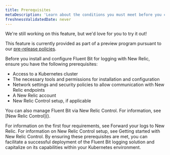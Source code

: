 ```yaml
---
title: Prerequisites
metaDescription: 'Learn about the conditions you must meet before you can set up lifecycle management for your log collector.'
freshnessValidatedDate: never
---
```


<Callout title="preview">
  We're still working on this feature, but we'd love for you to try it out!

  This feature is currently provided as part of a preview program pursuant to our [pre-release policies](/docs/licenses/license-information/referenced-policies/new-relic-pre-release-policy).
</Callout>

Before you install and configure Fluent Bit for logging with New Relic, ensure you have the following prerequisites:
- Access to a Kubernetes cluster
- The necessary tools and permissions for installation and configuration
- Network settings and security policies to allow communication with New Relic endpoints
- A New Relic account
- New Relic Control setup, if applicable

<Callout variant="important">
  You can also manage Fluent Bit via New Relic Control.  For information, see [New Relic Control]().
</Callout>

For information on the first four requirements, see Forward your logs to New Relic.
For information on New Relic Control setup, see Getting started with New Relic Control.
By ensuring these prerequisites are met, you can facilitate a successful deployment of the Fluent Bit logging solution and capitalize on its capabilities within your Kubernetes environment.
